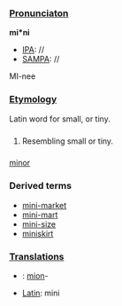 ===[[Pronunciaton]]===

'''mi*ni'''
*[[IPA]]: //
*[[SAMPA]]: //
MI-nee
===[[Etymology]]===

Latin word for small, or tiny.
===[[]]===

#Resembling small or tiny.
===[[]]===

[[minor]]
===Derived terms===

*[[mini-market]]
*[[mini-mart]]
*[[mini-size]]
*[[miniskirt]]

===[[Translations]]===
*{{ga}}: [[mion]]-
*[[Latin]]: mini